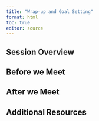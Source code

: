 ```yaml
---
title: "Wrap-up and Goal Setting"
format: html
toc: true
editor: source
---
```

## Session Overview

## Before we Meet

## After we Meet

## Additional Resources
